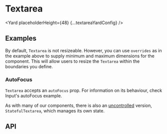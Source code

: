 




# Textarea

<Yard placeholderHeight={48} {...textareaYardConfig} />

## Examples

<Example title="Basic usage" path="textarea/examples/basic.js">
  <TextareaBasic />
</Example>
<Example title="States" path="textarea/examples/states.js">
  <TextareaStates />
</Example>
<Example title="Sizes" path="textarea/examples/sizes.js">
  <TextareaSizes />
</Example>
<Example title="Allow the user to resize" path="textarea/examples/resizable.js">
  <TextareaResizable />
</Example>

By default, `Textarea` is not resizeable. However, you can use `overrides` as in the example above to supply minimum and maximum dimensions for the component. This will allow users to resize the `Textarea` within the boundaries you define.

### AutoFocus
`Textarea` accepts an `autoFocus` prop. For information on its behaviour, check <DocLink href="/components/input#autofocus">Input's autoFocus example</DocLink>.

<Example title="AutoSize" path="textarea/examples/autoSize.js">
  <TextareaAutoSize />
</Example>
<Example title="Focus and ref" path="textarea/examples/ref.js">
  <TextareaRef />
</Example>
<Example title="Stateful (uncontrolled) usage" path="textarea/examples/stateful.js">
  <TextareaStateful />
</Example>
<Example title="Debounce" path="textarea/examples/debounce.js">
  <TextareaDebounce />
</Example>

As with many of our components, there is also an [uncontrolled](https://reactjs.org/docs/uncontrolled-components.html) version, `StatefulTextarea`, which manages its own state.

## API

<ApiTable title="Textarea props" config={textareaYardConfig} />
<ImplementationLink componentPath="textarea" />
<Exports component={TextareaExports} title="Textarea exports" path="spaceweb/textarea" />
